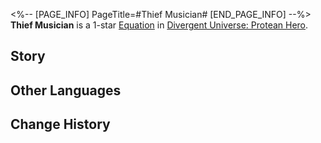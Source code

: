 <%-- [PAGE_INFO]
PageTitle=#Thief Musician#
[END_PAGE_INFO] --%>
{{Equation Infobox
|period   = Protean Hero
|rarity   = 1
|path1    = Propagation*2
|path2    = Elation*2
|effect   = For every Skill Point used by an ally target, the next attack applies "{{Trait|Aftertaste}}" DMG equal to {{Color|h|70%}} ATK to the target, stacking up to {{Color|h|3}} time(s).
|mentions = 
}}
'''Thief Musician''' is a 1-star [[Divergent Universe: Protean Hero/Equatoins|Equation]] in [[Divergent Universe: Protean Hero]].

==Story==
{{Description|Don't blame me for being so harsh. Had it not been for those swindlers, how could we have been so wary?<br />When the shadow of calamity descended upon the village, the minstrels came, singing and dancing.<br />Cloaked in black satin, their beautiful faces carried a tinge of melancholy.<br />They danced barefoot. Their steps echoed in harmony with the harp and the drums.<br />The young girls, irresistibly drawn, danced around the bonfire,<br />While the young boys left their fields, gathering in a circle, shoulder to shoulder.<br />They whispered sweet words to the minstrels, draped themselves in satin,<br />And painted their faces with honey, crafting the same patterns.<br />The music, the dance and the sweet nothings bewitched their souls.<br />The girls and boys followed the minstrels into the deep night, never to return.}}
<!--
==Gameplay Notes==
* 
-->
==Other Languages==
{{Other Languages
|en   = Thief Musician
|zhs  = 贼乐师
|zht  = 賊樂師
|ja   = {{Rubi|盗賊楽師|とうぞくがくし}}
|ko   = 도적 악사
|es   = Robamúsica
|fr   = Musicien voleur
|ru   = Вор-музыкант
|th   = จอมโจรนักดนตรี
|vi   = Người Đạo Nhạc
|de   = Diebischer Musikant
|id   = Thief Musician
|pt   = Ladrão Musicista
}}

==Change History==
{{Change History|3.1}}